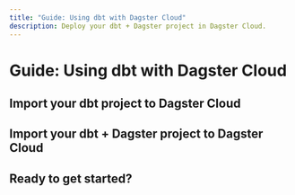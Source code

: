 ```yaml
---
title: "Guide: Using dbt with Dagster Cloud"
description: Deploy your dbt + Dagster project in Dagster Cloud.
---
```


# Guide: Using dbt with Dagster Cloud

## Import your dbt project to Dagster Cloud

[//]: <> "TODO: Add screenshot of Dagster Cloud"

## Import your dbt + Dagster project to Dagster Cloud

[//]: <> "TODO: Reference the using dbt with dagster tutorial"

[//]: <> "TODO: Add screenshot of Dagster Cloud"

## Ready to get started?

[//]: <> "TODO: Include reference to dbt course in Dagster University"
